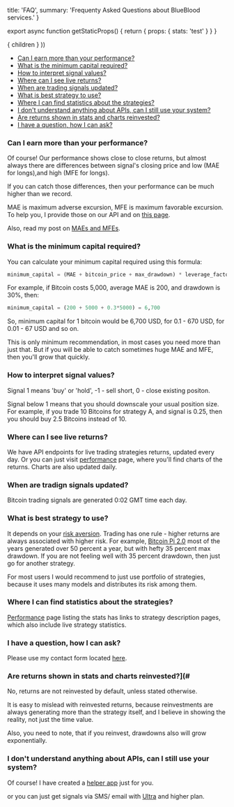 

  title: 'FAQ',
  summary: 'Frequenty Asked Questions about BlueBlood services.'
}

export async function getStaticProps() {
  return { props: { stats: 'test' } }
}

  <Page path={router.pathname} meta={meta} stats={stats}>
    { children }
  </Page>
))

* [Can I earn more than your performance?](#6)
* [What is the minimum capital required?](#2)
* [How to interpret signal values?](#1)
* [Where can I see live returns?](#3)
* [When are trading signals updated?](#4)
* [What is best strategy to use?](#5)
* [Where I can find statistics about the strategies?](#7)
* [I don't understand anything about APIs, can I still use your system?](#9)
* [Are returns shown in stats and charts reinvested?](#10)
* [I have a question, how I can ask?](#8)

### <a name="6"></a>Can I earn more than your performance?

Of course! Our performance shows close to close returns, but almost always there are differences between signal's closing price and low (MAE for longs),and high (MFE for longs).

If you can catch those differences, then your performance can be much higher than we record.

MAE is maximum adverse excursion, MFE is maximum favorable excursion. To help you, I provide those on our API and on [this page](https://blueblood.talaikis.com/posts/introducing-bitcoin-strategies).

Also, read my post on [MAEs and MFEs](https://blueblood.talaikis.com/posts/explaining-mae-mfe-trading).

### <a name="2"></a>What is the minimum capital required?

You can calculate your minimum capital required using this formula:

```python
minimum_capital = (MAE + bitcoin_price + max_drawdown) * leverage_factor
```

For example, if Bitcoin costs 5,000, average MAE is 200, and drawdown is 30%, then:

```python
minimum_capital = (200 + 5000 + 0.3*5000) = 6,700
```

So, minimum capital for 1 bitcoin would be 6,700 USD, for 0.1 - 670 USD, for 0.01 - 67 USD and so on.

This is only minimum recommendation, in most cases you need more than just that. But if you will be able to catch sometimes huge MAE and MFE, then you'll grow that quickly.

### <a name="1"></a>How to interpret signal values?

Signal 1 means 'buy' or 'hold', -1 - sell short, 0 - close existing positon.

Signal below 1 means that you should downscale your usual position size. For example, if you trade 10 Bitcoins for strategy A, and signal is 0.25, then you should buy 2.5 Bitcoins instead of 10.

### <a name="3"></a>Where can I see live returns?

We have API endpoints for live trading strategies returns, updated every day. Or you can just visit [performance](https://blueblood.talaikis.com/performance) page, where you'll find charts of the returns. Charts are also updated daily.

### <a name="4"></a>When are tradign signals updated?

Bitcoin trading signals are generated 0:02 GMT time each day.

### <a name="5"></a>What is best strategy to use?

It depends on your [risk aversion](https://en.wikipedia.org/wiki/Risk_aversion). Trading has one rule - higher returns are always associated with higher risk. For example, [Bitcoin Pi 2.0](https://blueblood.talaikis.com/bitcoin-pi-2-trading-strategy) most of the years generated over 50 percent a year, but with hefty 35 percent max drawdown. If you are not feeling well with 35 percent drawdown, then just go for another strategy.

For most users I would recommend to just use portfolio of strategies, because it uses many models and distributes its risk among them.

### <a name="7"></a>Where I can find statistics about the strategies?

[Performance](https://blueblood.talaikis.com/performance) page listing the stats has links to strategy description pages, which also include live strategy statistics.

### <a name="8"></a>I have a question, how I can ask?

Please use my contact form located [here](https://talaikis.com).

### <a name="10"></a>Are returns shown in stats and charts reinvested?](#

No, returns are not reinvested by default, unless stated otherwise.

It is easy to mislead with reinvested returns, because reinvestments are always generating more than the strategy itself, and I believe in showing the reality, not just the time value.

Also, you need to note, that if you reinvest, drawdowns also will grow exponentially.

### <a name="8"></a>I don't understand anything about APIs, can I still use your system?

Of course! I have created a [helper app](https://bitcoin.talaikis.com/) just for you.

or you can just get signals via SMS/ email with [Ultra](https://rapidapi.com/talaikis.tadas/api/blueblood-bitcoin-trading-signals/pricing) and higher plan.
